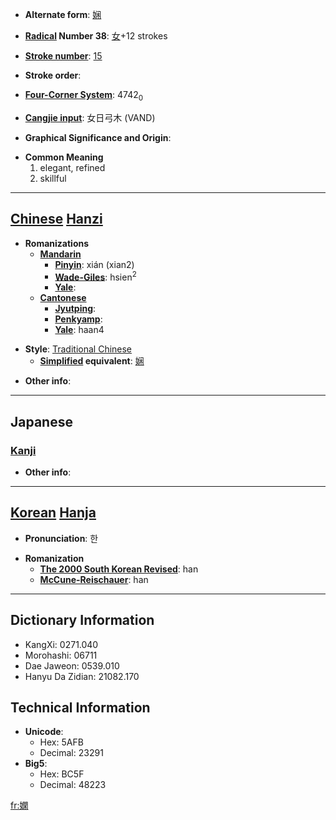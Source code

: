 * '''Alternate form''': [[娴]]

* '''[[Wiktionary:Chinese radical index| Radical]] Number 38''': [[Wiktionary:Chinese radical index 女|女]]+12 strokes

* '''[[Wiktionary:Chinese total strokes index|Stroke number]]''': [[Wiktionary:Chinese total strokes index 15|15]]

* '''Stroke order''': 

* '''[[Wiktionary:Chinese four corner index|Four-Corner System]]''': 4742<sub>0</sub>

* '''[[Wiktionary:Chinese Cangjie index|Cangjie input]]''': 女日弓木 (VAND)

* '''Graphical Significance and Origin''': 

* '''Common Meaning'''
*#elegant, refined
*# skillful


----

== [[Chinese]] [[Hanzi]] ==

* '''Romanizations'''
** '''[[Mandarin]]'''
*** '''[[Pinyin]]''': xián (xian2)
*** '''[[Wade-Giles]]''': hsien<sup>2</sup>
*** '''[[Yale]]''': 
** '''[[Cantonese]]'''
*** '''[[Jyutping]]''':
*** '''[[Penkyamp]]''': 
*** '''[[Yale]]''': haan4

* '''Style''': [[Traditional Chinese]] 
** '''[[Simplified Chinese|Simplified]] equivalent''': [[娴]]

* '''Other info''': 

----

==Japanese==
===[[Kanji]]===
{{kanji|on readings=[[かん]] (kan)
|kun readings=[[みやびやか]] (miyabiyaka)
}}

* '''Other info''':  

----

== [[Korean]] [[Hanja]] ==

* '''Pronunciation''': 한

* '''Romanization'''
** '''[[The 2000 South Korean Revised Romanization|The 2000 South Korean Revised]]''': han
** '''[[McCune-Reischauer]]''': han

----

== Dictionary Information ==

* KangXi: 0271.040
* Morohashi: 06711
* Dae Jaweon: 0539.010
* Hanyu Da Zidian: 21082.170

== Technical Information ==

* '''Unicode''':
** Hex: 5AFB
** Decimal: 23291
* '''Big5''':
** Hex: BC5F
** Decimal: 48223

[[fr:嫻]]